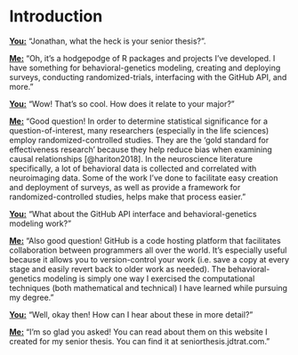 # Introduction {#intro}

[**You:**]{.ul} "Jonathan, what the heck is your senior thesis?".

[**Me:**]{.ul} "Oh, it's a hodgepodge of R packages and projects I've developed. I have something for behavioral-genetics modeling, creating and deploying surveys, conducting randomized-trials, interfacing with the GitHub API, and more."

[**You:**]{.ul} "Wow! That's so cool. How does it relate to your major?"

[**Me:**]{.ul} "Good question! In order to determine statistical significance for a question-of-interest, many researchers (especially in the life sciences) employ randomized-controlled studies. They are the 'gold standard for effectiveness research' because they help reduce bias when examining causal relationships [@hariton2018]. In the neuroscience literature specifically, a lot of behavioral data is collected and correlated with neuroimaging data. Some of the work I've done to facilitate easy creation and deployment of surveys, as well as provide a framework for randomized-controlled studies, helps make that process easier."

[**You:**]{.ul} "What about the GitHub API interface and behavioral-genetics modeling work?"

[**Me:**]{.ul} "Also good question! GitHub is a code hosting platform that facilitates collaboration between programmers all over the world. It's especially useful because it allows you to version-control your work (i.e. save a copy at every stage and easily revert back to older work as needed). The behavioral-genetics modeling is simply one way I exercised the computational techniques (both mathematical and technical) I have learned while pursuing my degree."

[**You:**]{.ul} "Well, okay then! How can I hear about these in more detail?"

[**Me:**]{.ul} "I'm so glad you asked! You can read about them on this website I created for my senior thesis. You can find it at seniorthesis.jdtrat.com."
